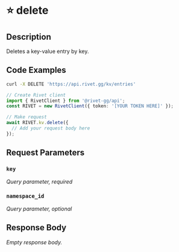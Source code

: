 
# ⭐️ delete

<ExperimentalFeature />

## Description

Deletes a key-value entry by key.

## Code Examples

<CodeGroup title='Request' tag='DELETE' label='https://api.rivet.gg/kv/entries'>

```bash {{ "title": "cURL" }}
curl -X DELETE 'https://api.rivet.gg/kv/entries'
```

```ts
// Create Rivet client
import { RivetClient } from '@rivet-gg/api';
const RIVET = new RivetClient({ token: '[YOUR TOKEN HERE]' });

// Make request
await RIVET.kv.delete({
  // Add your request body here
});
```

</CodeGroup>

## Request Parameters

### `key`

_Query parameter, required_

### `namespace_id`

_Query parameter, optional_

## Response Body

_Empty response body._
